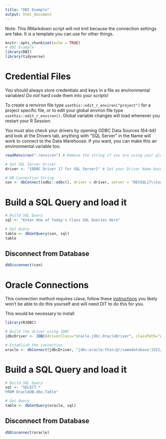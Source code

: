 ```yaml
---
title: "DBI Example"
output: html_document
---
```


Note: This RMarkdown script will not knit because the connection settings are fake. It is a template you can use for other things.

```r
knitr::opts_chunk$set(echo = TRUE)
# DBI Example
library(DBI)
library(tidyverse)
```
# Credential Files

You should always store credentials and keys in a file as environmental variables! *Do not* hard code them into your scripts!

To create a renviron file type `usethis::edit_r_environ("project")` for a project specific file, or to edit your global environ file type `usethis::edit_r_environ()`. Global variable changes will load whenever you restart your R Session.

You must also check your drivers by opening ODBC Data Sources (64-bit) and look at the Drivers tab, anything with "SQL Server" in the Name will work to connect to the Data Warehouse. If you want, you can make this an environmental variable too.

```r
readRenviron(".renviron") # Remove the string if you are using your global profile.

# Set SQL Server Driver
driver <- "{ODBC Driver 17 for SQL Server}" # Set your Driver Name based off of the Name in ODBC Data Sources

# DB Connection String
con <- dbConnect(odbc::odbc(), driver = driver, server = "DEVSQL17\\CountyStat_DW", database = "HealthCare_DataWarehouse", UID = Sys.getenv("uid"), pwd = Sys.getenv("pwd"), Trusted_Connection= "yes")
```

# Build a SQL Query and load it

```r
# Build SQL Query
sql <- "Enter One of Today's Class SQL Queries Here"

# Get Query
table <- dbGetQuery(con, sql)
table
```

## Disconnect from Database

```r
dbDisconnect(con)
```

# Oracle Connections

This connection method requires rJava, follow these [instructions](9https://cimentadaj.github.io/blog/2018-05-25-installing-rjava-on-windows-10/installing-rjava-on-windows-10/) you likely won't be able to do this yourself and will need DIT to do this for you.

This would be necessary to install 

```r
library(RJDBC)

# Build the driver using JDBC
jdbcDriver <- JDBC(driverClass="oracle.jdbc.OracleDriver", classPath="ojdbc6.jar")

# Establish the connection
oracle <- dbConnect(jdbcDriver, "jdbc:oracle:thin:@//samedatabase:1522/schema", Sys.getenv("uid"), Sys.getenv("pwd"))
```

# Build a SQL Query and load it

```r

# Build SQL Query
sql <- "SELECT *
FROM OracleDB.dbo.Table"

# Get Query
table <- dbGetQuery(oracle, sql)
```

## Disconnect from Database

```r
dbDisconnect(oracle)
```

